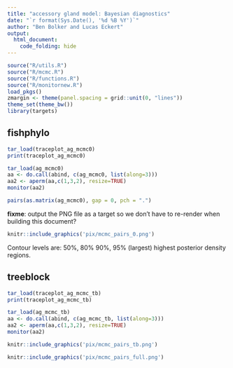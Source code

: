 ```yaml
---
title: "accessory gland model: Bayesian diagnostics"
date: "`r format(Sys.Date(), '%d %B %Y')`"
author: "Ben Bolker and Lucas Eckert"
output:
  html_document:
    code_folding: hide
---
```


```r
source("R/utils.R")
source("R/mcmc.R")
source("R/functions.R")
source("R/monitornew.R")
load_pkgs()
zmargin <- theme(panel.spacing = grid::unit(0, "lines"))
theme_set(theme_bw())
library(targets)
```

## fishphylo

```r
tar_load(traceplot_ag_mcmc0)
print(traceplot_ag_mcmc0)
```

```r
tar_load(ag_mcmc0)
aa <- do.call(abind, c(ag_mcmc0, list(along=3)))
aa2 <- aperm(aa,c(1,3,2), resize=TRUE)
monitor(aa2)
```

```r
pairs(as.matrix(ag_mcmc0), gap = 0, pch = ".")
```

**fixme**: output the PNG file as a target so we don't have to re-render when building this document?

```r
knitr::include_graphics('pix/mcmc_pairs_0.png')
```

Contour levels are: 50%, 80% 90%, 95% (largest) highest posterior density regions.


## treeblock


```r
tar_load(traceplot_ag_mcmc_tb)
print(traceplot_ag_mcmc_tb)
```

```r
tar_load(ag_mcmc_tb)
aa <- do.call(abind, c(ag_mcmc_tb, list(along=3)))
aa2 <- aperm(aa,c(1,3,2), resize=TRUE)
monitor(aa2)
```

```r
knitr::include_graphics('pix/mcmc_pairs_tb.png')
```

```r
knitr::include_graphics('pix/mcmc_pairs_full.png')
```
